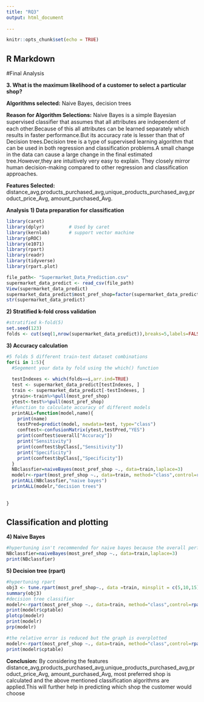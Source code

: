 ```yaml
---
title: "RQ3"
output: html_document
    
---
```


```r
knitr::opts_chunk$set(echo = TRUE)
```

## R Markdown

#Final Analysis

__3. What is the maximum likelihood of a customer to select a particular shop?__ <br />

__Algorithms selected:__ Naive Bayes, decision trees

__Reason for Algorithm Selections:__ Naive Bayes is a simple Bayesian supervised classiﬁer that assumes that all attributes are independent of each other.Because of this all attributes can be learned separately which results in faster performance.But its accuracy rate is lesser than that of Decision trees.Decision tree is a type of supervised learning algorithm that can be used in both regression and classification problems.A small change in the data can cause a large change in the final estimated tree.However,they are intuitively very easy to explain. They closely mirror human decision-making compared to other regression and classification approaches.

__Features Selected:__ distance_avg,products_purchased_avg,unique_products_purchased_avg,product_price_Avg, amount_purchased_Avg.

__Analysis__
__1) Data preparation for classification__
```r
library(caret)
library(dplyr)         # Used by caret
library(kernlab)       # support vector machine 
library(pROC)	
library(e1071)
library(rpart)
library(readr)
library(tidyverse)
library(rpart.plot)

file_path<- "Supermarket_Data_Prediction.csv"
supermarket_data_predict <- read_csv(file_path)
View(supermarket_data_predict)
supermarket_data_predict$most_pref_shop=factor(supermarket_data_predict$most_pref_shop)
str(supermarket_data_predict)
```

__2) Stratified k-fold cross validation__

```r
#stratified k-fold(5)
set.seed(123)
folds <- cut(seq(1,nrow(supermarket_data_predict)),breaks=5,labels=FALSE)
```
__3)  Accuracy calculation__
```r
#5 folds 5 different train-test dataset combinations
for(i in 1:5){
  #Segement your data by fold using the which() function 
  
  testIndexes <- which(folds==i,arr.ind=TRUE)
  test <- supermarket_data_predict[testIndexes, ]
  train <- supermarket_data_predict[-testIndexes, ]
  ytrain<-train%>%pull(most_pref_shop)
  ytest<-test%>%pull(most_pref_shop)
  #function to calculate accuracy of different models
  printALL=function(model,name){
    print(name)
    testPred=predict(model, newdata=test, type="class")
    conftest<-confusionMatrix(ytest,testPred,"YES")
    print(conftest$overall["Accuracy"])
    print("Sensitivity")
    print(conftest$byClass[,"Sensitivity"])
    print("Specificity")
    print(conftest$byClass[,"Specificity"])
  }
  NBclassfier=naiveBayes(most_pref_shop ~., data=train,laplace=3)
  modelr<-rpart(most_pref_shop ~., data=train, method="class",control=rpart.control(cp=0.0001))
  printALL(NBclassfier,"naive bayes")
  printALL(modelr,"decision trees")
  
  
}
```
## Classification and plotting
__4) Naive Bayes __
```r
#hypertuning isn't recommended for naive bayes because the overall performance is affected by just one parameter i.e laplace
NBclassfier=naiveBayes(most_pref_shop ~., data=train,laplace=3)
print(NBclassfier)


```

__5) Decision tree (rpart) __
```r
#hypertuning rpart
obj3 <- tune.rpart(most_pref_shop~., data =train, minsplit = c(5,10,15))
summary(obj3)
#decision tree classifier
modelr<-rpart(most_pref_shop ~., data=train, method="class",control=rpart.control(cp=0.001))
print(modelr$cptable)
plotcp(modelr)
print(modelr)
prp(modelr)

#the relative error is reduced but the graph is overplotted
modelr<-rpart(most_pref_shop ~., data=train, method="class",control=rpart.control(cp=0.0001))
print(modelr$cptable)
```
__Conclusion:__
By considering the features distance_avg,products_purchased_avg,unique_products_purchased_avg,product_price_Avg, amount_purchased_Avg, most preferred shop is calculated and the above mentioned classification algorithms are applied.This will further help in predicting which shop the customer would choose